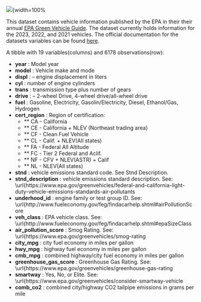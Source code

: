 
![](SharedResources/datasets/GreenVehicles/banner.jpg){width=100% 

 This dataset contains vehicle information published by the EPA in their
 their annual [EPA Green Vehicle Guide](http://www.fueleconomy.gov/feg/download.shtml). The dataset currently holds information for the
 2023, 2022, and 2021 vehicles. The official documentation for the datasets variables 
 can be found [here](https://www.fueleconomy.gov/feg/EPAGreenGuide/GreenVehicleGuideDocumentation.pdf).
 
 A tibble with 19 variables(columns) and 6178 observations(row):
 
  - **year** : Model year
  - **model** : Vehicle make and mode
  - **displ** : – engine displacement in liters
  - **cyl** : number of engine cylinders
  - **trans** : transmission type plus number of gears
  - **drive** : – 2-wheel Drive, 4-wheel drive/all-wheel drive
  - **fuel** : Gasoline, Electricity, Gasolin/Electricity, Diesel, Ethanol/Gas, Hydrogen
  - **cert_region** : Region of certification:
    - ** CA - California
    - ** CE - California + NLEV (Northeast trading area)
    - ** CF - Clean Fuel Vehicle
    - ** CL - Calif. + NLEV(All states)
    - ** FA - Federal All Altitude
    - ** FC - Tier 2 Federal and Aclif.
    - ** NF - CFV + NLEV(ASTR) + Calif
    - ** NL - NLEV(All states)
  - **stnd** : vehicle emissions standard code. See Stnd Description.
  - **stnd_description** : vehicle emissions standard description. See: \url{https://www.epa.gov/greenvehicles/federal-and-california-light-duty-vehicle-emissions-standards-air-pollutants 
  - **underhood_id** : engine family or test group ID. See: \url{http://www.fueleconomy.gov/feg/findacarhelp.shtml#airPollutionScore
  - **veh_class** : EPA vehicle class. See: \url{http://www.fueleconomy.gov/feg/findacarhelp.shtml#epaSizeClass
  - **air_pollution_score** : Smog Rating. See: \url{https://www.epa.gov/greenvehicles/smog-rating
  - **city_mpg** : city fuel economy in miles per gallon
  - **hwy_mpg** : highway fuel economy in miles per gallon
  - **cmb_mpg** : combined highway/city fuel economy in miles per gallon
  - **greenhouse_gas_score** : Greenhouse Gas Rating. See: \url{https://www.epa.gov/greenvehicles/greenhouse-gas-rating
  - **smartway** : Yes, No, or Elite. See: \url{https://www.epa.gov/greenvehicles/consider-smartway-vehicle
  - **comb_co2** : combined city/highway CO2 tailpipe emissions in grams per mile

